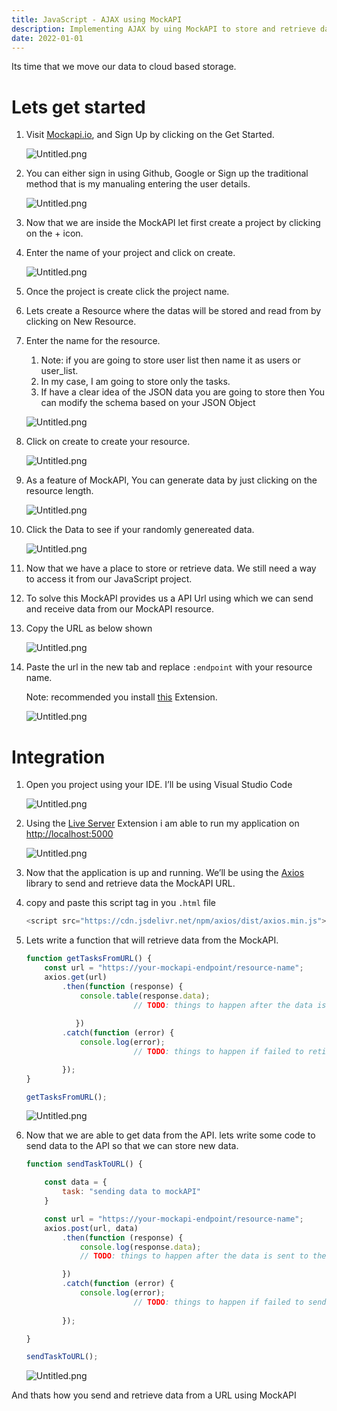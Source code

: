 ```yaml
---
title: JavaScript - AJAX using MockAPI
description: Implementing AJAX by uing MockAPI to store and retrieve data through a URL.
date: 2022-01-01
---
```


Its time that we move our data to cloud based storage.


# Lets get started

1. Visit [Mockapi.io](https://mockapi.io/), and Sign Up by clicking on the Get Started.

	![Untitled.png](https://s3.us-west-2.amazonaws.com/secure.notion-static.com/14fae7ce-e14d-4709-adfa-29a7951b3acd/Untitled.png?X-Amz-Algorithm=AWS4-HMAC-SHA256&X-Amz-Content-Sha256=UNSIGNED-PAYLOAD&X-Amz-Credential=AKIAT73L2G45EIPT3X45%2F20230724%2Fus-west-2%2Fs3%2Faws4_request&X-Amz-Date=20230724T180007Z&X-Amz-Expires=3600&X-Amz-Signature=6605d7509d17fe4c7f0a6580cd86886e4218442ad350a132ac805dcd73d3f03c&X-Amz-SignedHeaders=host&x-id=GetObject)

2. You can either sign in using Github, Google or Sign up the traditional method that is my manualing entering the user details.

	![Untitled.png](https://s3.us-west-2.amazonaws.com/secure.notion-static.com/58c4a1df-9130-4a0b-a3e0-2f6e7fd0f5a1/Untitled.png?X-Amz-Algorithm=AWS4-HMAC-SHA256&X-Amz-Content-Sha256=UNSIGNED-PAYLOAD&X-Amz-Credential=AKIAT73L2G45EIPT3X45%2F20230724%2Fus-west-2%2Fs3%2Faws4_request&X-Amz-Date=20230724T180008Z&X-Amz-Expires=3600&X-Amz-Signature=8a753f979370cf9f24b5156884cf9e290b3ebae8d751bfe0fc8a5c4b628258bf&X-Amz-SignedHeaders=host&x-id=GetObject)

3. Now that we are inside the MockAPI let first create a project by clicking on the + icon.
4. Enter the name of your project and click on create.

	![Untitled.png](https://s3.us-west-2.amazonaws.com/secure.notion-static.com/ee7f6173-4a44-4529-a7f1-584df2e702ce/Untitled.png?X-Amz-Algorithm=AWS4-HMAC-SHA256&X-Amz-Content-Sha256=UNSIGNED-PAYLOAD&X-Amz-Credential=AKIAT73L2G45EIPT3X45%2F20230724%2Fus-west-2%2Fs3%2Faws4_request&X-Amz-Date=20230724T180014Z&X-Amz-Expires=3600&X-Amz-Signature=abb627304f645f5a768223670a90ef9450fc41a67a5b3d4b71336038406bcd44&X-Amz-SignedHeaders=host&x-id=GetObject)

5. Once the project is create click the project name.
6. Lets create a Resource where the datas will be stored and read from by clicking on New Resource.
7. Enter the name for the resource.
	1. Note: if you are going to store user list then name it as users or user_list.
	2. In my case, I am going to store only the tasks.
	3. If have a clear idea of the JSON data you are going to store then You can modify the schema based on your JSON Object

	![Untitled.png](https://s3.us-west-2.amazonaws.com/secure.notion-static.com/a66c7f67-fb6c-4127-a9b2-2ba902081b24/Untitled.png?X-Amz-Algorithm=AWS4-HMAC-SHA256&X-Amz-Content-Sha256=UNSIGNED-PAYLOAD&X-Amz-Credential=AKIAT73L2G45EIPT3X45%2F20230724%2Fus-west-2%2Fs3%2Faws4_request&X-Amz-Date=20230724T180015Z&X-Amz-Expires=3600&X-Amz-Signature=7c9cac7263744ca19bb238a2fc91a377214666af08e1450af8f64cf5ce9fa2ba&X-Amz-SignedHeaders=host&x-id=GetObject)

8. Click on create to create your resource.

	![Untitled.png](https://s3.us-west-2.amazonaws.com/secure.notion-static.com/8989d20a-dfd9-4c7e-a0fc-ea8878bed1d8/Untitled.png?X-Amz-Algorithm=AWS4-HMAC-SHA256&X-Amz-Content-Sha256=UNSIGNED-PAYLOAD&X-Amz-Credential=AKIAT73L2G45EIPT3X45%2F20230724%2Fus-west-2%2Fs3%2Faws4_request&X-Amz-Date=20230724T180019Z&X-Amz-Expires=3600&X-Amz-Signature=9b59435b361d1a26f45cf3a22bb2d1f257f2530d4f427c8acbf8093132816b3b&X-Amz-SignedHeaders=host&x-id=GetObject)

9. As a feature of MockAPI, You can generate data by just clicking on the resource length.

	![Untitled.png](https://s3.us-west-2.amazonaws.com/secure.notion-static.com/3242c310-3635-4e96-a168-30dc48d2811b/Untitled.png?X-Amz-Algorithm=AWS4-HMAC-SHA256&X-Amz-Content-Sha256=UNSIGNED-PAYLOAD&X-Amz-Credential=AKIAT73L2G45EIPT3X45%2F20230724%2Fus-west-2%2Fs3%2Faws4_request&X-Amz-Date=20230724T180021Z&X-Amz-Expires=3600&X-Amz-Signature=d15f18819f301071b6c0b37c0e54c408b2fdaac3f9411b89745eaeaf5bb68dae&X-Amz-SignedHeaders=host&x-id=GetObject)

10. Click the Data to see if your randomly genereated data.

	![Untitled.png](https://s3.us-west-2.amazonaws.com/secure.notion-static.com/3284de39-d78c-4401-82b2-decdd70837fb/Untitled.png?X-Amz-Algorithm=AWS4-HMAC-SHA256&X-Amz-Content-Sha256=UNSIGNED-PAYLOAD&X-Amz-Credential=AKIAT73L2G45EIPT3X45%2F20230724%2Fus-west-2%2Fs3%2Faws4_request&X-Amz-Date=20230724T180022Z&X-Amz-Expires=3600&X-Amz-Signature=1c47c25a21aee84fd5da1d0b7414fd768dee7efe6eac151d94f9a5d84dcf4b82&X-Amz-SignedHeaders=host&x-id=GetObject)

11. Now that we have a place to store or retrieve data. We still need a way to access it from our JavaScript project.
12. To solve this  MockAPI provides us a API Url using which we can send and receive data from our MockAPI resource.
13. Copy the URL as below shown

	![Untitled.png](https://s3.us-west-2.amazonaws.com/secure.notion-static.com/c3f34470-c022-44cd-9d6a-7d58be33a2a0/Untitled.png?X-Amz-Algorithm=AWS4-HMAC-SHA256&X-Amz-Content-Sha256=UNSIGNED-PAYLOAD&X-Amz-Credential=AKIAT73L2G45EIPT3X45%2F20230724%2Fus-west-2%2Fs3%2Faws4_request&X-Amz-Date=20230724T180027Z&X-Amz-Expires=3600&X-Amz-Signature=53ae17647380c69d0a7f68aff7f31fe545b57eeb43d33c0f1b68303ed8fddf87&X-Amz-SignedHeaders=host&x-id=GetObject)

14. Paste the url in the new tab and replace `:endpoint` with your resource name.

	Note: recommended you install [this](https://chrome.google.com/webstore/detail/json-viewer/gbmdgpbipfallnflgajpaliibnhdgobh) Extension.


	![Untitled.png](https://s3.us-west-2.amazonaws.com/secure.notion-static.com/e105d0d8-de15-44df-9915-b9e9295f2571/Untitled.png?X-Amz-Algorithm=AWS4-HMAC-SHA256&X-Amz-Content-Sha256=UNSIGNED-PAYLOAD&X-Amz-Credential=AKIAT73L2G45EIPT3X45%2F20230724%2Fus-west-2%2Fs3%2Faws4_request&X-Amz-Date=20230724T180027Z&X-Amz-Expires=3600&X-Amz-Signature=a7e31437a37e4097846f2f5f69f1ee07b283770be86de923f370e34b0c592eb2&X-Amz-SignedHeaders=host&x-id=GetObject)


# Integration

1. Open you project using your IDE. I’ll be using Visual Studio Code

	![Untitled.png](https://s3.us-west-2.amazonaws.com/secure.notion-static.com/ae12bceb-db3e-45c1-b5a8-792e925e8d0c/Untitled.png?X-Amz-Algorithm=AWS4-HMAC-SHA256&X-Amz-Content-Sha256=UNSIGNED-PAYLOAD&X-Amz-Credential=AKIAT73L2G45EIPT3X45%2F20230724%2Fus-west-2%2Fs3%2Faws4_request&X-Amz-Date=20230724T180029Z&X-Amz-Expires=3600&X-Amz-Signature=d5036ee2122027ffbc78fc14f02045287cee4018d1754b09bc9d3c271cacf5a2&X-Amz-SignedHeaders=host&x-id=GetObject)

2. Using the [Live Server](https://marketplace.visualstudio.com/items?itemName=ritwickdey.LiveServer) Extension i am able to run my application on [http://localhost:5000](http://localhost:5000/)

	![Untitled.png](https://s3.us-west-2.amazonaws.com/secure.notion-static.com/6a809214-6c07-4ce3-b6fb-38a16813ca95/Untitled.png?X-Amz-Algorithm=AWS4-HMAC-SHA256&X-Amz-Content-Sha256=UNSIGNED-PAYLOAD&X-Amz-Credential=AKIAT73L2G45EIPT3X45%2F20230724%2Fus-west-2%2Fs3%2Faws4_request&X-Amz-Date=20230724T180031Z&X-Amz-Expires=3600&X-Amz-Signature=07050ab33f3ad9867fb979840b06e926f04baba9064e0a753694673a8dafa67e&X-Amz-SignedHeaders=host&x-id=GetObject)

3. Now that the application is up and running. We’ll be using the [Axios](https://axios-http.com/docs/intro) library to send and retrieve data the MockAPI URL.
4. copy and paste this script tag in you `.html` file

	```javascript
	<script src="https://cdn.jsdelivr.net/npm/axios/dist/axios.min.js"></script>
	```

5. Lets write a function that will retrieve data from the MockAPI.

	```javascript
	function getTasksFromURL() {
	    const url = "https://your-mockapi-endpoint/resource-name";
	    axios.get(url)
	        .then(function (response) {
	            console.table(response.data);
							// TODO: things to happen after the data is retrieved from the MockAPI
		
		       })
	        .catch(function (error) {
	            console.log(error);
							// TODO: things to happen if failed to retieve data from the MockAPI
	
	        });
	}
	
	getTasksFromURL();
	```


	![Untitled.png](https://s3.us-west-2.amazonaws.com/secure.notion-static.com/d4fb65ba-2db5-45e1-9c10-f401f301ce5e/Untitled.png?X-Amz-Algorithm=AWS4-HMAC-SHA256&X-Amz-Content-Sha256=UNSIGNED-PAYLOAD&X-Amz-Credential=AKIAT73L2G45EIPT3X45%2F20230724%2Fus-west-2%2Fs3%2Faws4_request&X-Amz-Date=20230724T180036Z&X-Amz-Expires=3600&X-Amz-Signature=325043873231762bf9fb0278831163ffe7891a63649a8f8959b8dc719964979f&X-Amz-SignedHeaders=host&x-id=GetObject)

6. Now that we are able to get data from the API. lets write some code to send data to the API so that we can store new data.

	```javascript
	function sendTaskToURL() {
	
	    const data = {
	        task: "sending data to mockAPI"
	    }
	
	    const url = "https://your-mockapi-endpoint/resource-name";
	    axios.post(url, data)
	        .then(function (response) {
	            console.log(response.data);
	            // TODO: things to happen after the data is sent to the MockAPI
	
	        })
	        .catch(function (error) {
	            console.log(error);
							// TODO: things to happen if failed to send data to the MockAPI
							
	        });
	
	}
	
	sendTaskToURL();
	```


	![Untitled.png](https://s3.us-west-2.amazonaws.com/secure.notion-static.com/881f0e8d-e719-4985-a71e-b782a2eab2cf/Untitled.png?X-Amz-Algorithm=AWS4-HMAC-SHA256&X-Amz-Content-Sha256=UNSIGNED-PAYLOAD&X-Amz-Credential=AKIAT73L2G45EIPT3X45%2F20230724%2Fus-west-2%2Fs3%2Faws4_request&X-Amz-Date=20230724T180037Z&X-Amz-Expires=3600&X-Amz-Signature=36da9bc421b5340ba25d8f66fc49b33fd340064ee224c6b97ea604fa2fe98507&X-Amz-SignedHeaders=host&x-id=GetObject)


And thats how you send and retrieve data from a URL using MockAPI

